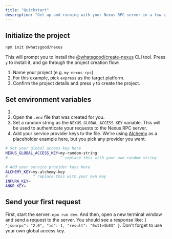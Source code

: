 ```yaml
---
title: "Quickstart"
description: "Get up and running with your Nexus RPC server in a few simple steps"
---
```


## Initialize the project

```bash
npm init @whatsgood/nexus
```

This will prompt you to install the [@whatsgood/create-nexus](https://npmjs.com/package/@whatsgood/create-nexus) CLI tool. Press `y` to install it, and go through the project creation flow:

1. Name your project (e.g. `my-nexus-rpc`).
2. For this example, pick `express` as the target platform.
3. Confirm the project details and press `y` to create the project.

## Set environment variables

<Snippet file="note-limited-providers.mdx" />

1. <Snippet file="prerequisite-providers.mdx" />
2. Open the `.env` file that was created for you. 
3. Set a random string as the `NEXUS_GLOBAL_ACCESS_KEY` variable. This will be used to authenticate your requests to the Nexus RPC server.
4. Add your service provider keys to the file. We're using [Alchemy](https://alchemy.com) as a placeholder example here, but you pick any provider you want. 

```bash .env
# Set your global access key here
NEXUS_GLOBAL_ACCESS_KEY=my-random-string
#                       ^ replace this with your own random string

# Add your service provider keys here
ALCHEMY_KEY=my-alchemy-key
#           ^ replace this with your own key
INFURA_KEY=
ANKR_KEY=
```

## Send your first request

First, start the server: ```npm run dev```. And then, open a new terminal window and send a request to the server.  You should see a response like: `{ "jsonrpc": "2.0", "id": 1, "result": "0x11e3b03" }`. Don't forget to use your own global access key. 


<Snippet file="send-a-request.mdx" />
